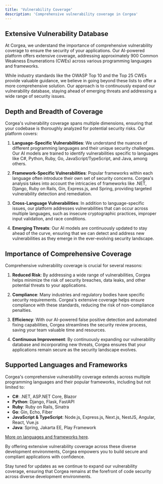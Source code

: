```yaml
---
title: 'Vulnerability Coverage'
description: 'Comprehensive vulnerability coverage in Corgea'
---
```


## Extensive Vulnerability Database

At Corgea, we understand the importance of comprehensive vulnerability coverage to ensure the security of your applications. Our AI-powered platform offers extensive coverage, addressing approximately 900 Common Weakness Enumerations (CWEs) across various programming languages and frameworks.

While industry standards like the OWASP Top 10 and the Top 25 CWEs provide valuable guidance, we believe in going beyond these lists to offer a more comprehensive solution. Our approach is to continuously expand our vulnerability database, staying ahead of emerging threats and addressing a wide range of security issues.

## Depth and Breadth of Coverage

Corgea's vulnerability coverage spans multiple dimensions, ensuring that your codebase is thoroughly analyzed for potential security risks. Our platform covers:

1. **Language-Specific Vulnerabilities**: We understand the nuances of different programming languages and their unique security challenges. Our AI models are trained to identify vulnerabilities specific to languages like C#, Python, Ruby, Go, JavaScript/TypeScript, and Java, among others.

2. **Framework-Specific Vulnerabilities**: Popular frameworks within each language often introduce their own set of security concerns. Corgea's analysis takes into account the intricacies of frameworks like .NET, Django, Ruby on Rails, Gin, Express.js, and Spring, providing targeted vulnerability detection and remediation.

3. **Cross-Language Vulnerabilities**: In addition to language-specific issues, our platform addresses vulnerabilities that can occur across multiple languages, such as insecure cryptographic practices, improper input validation, and race conditions.

4. **Emerging Threats**: Our AI models are continuously updated to stay ahead of the curve, ensuring that we can detect and address new vulnerabilities as they emerge in the ever-evolving security landscape.

## Importance of Comprehensive Coverage

Comprehensive vulnerability coverage is crucial for several reasons:

1. **Reduced Risk**: By addressing a wide range of vulnerabilities, Corgea helps minimize the risk of security breaches, data leaks, and other potential threats to your applications.

2. **Compliance**: Many industries and regulatory bodies have specific security requirements. Corgea's extensive coverage helps ensure compliance with these standards, reducing the risk of non-compliance penalties.

3. **Efficiency**: With our AI-powered false positive detection and automated fixing capabilities, Corgea streamlines the security review process, saving your team valuable time and resources.

4. **Continuous Improvement**: By continuously expanding our vulnerability database and incorporating new threats, Corgea ensures that your applications remain secure as the security landscape evolves.

## Supported Languages and Frameworks

Corgea's comprehensive vulnerability coverage extends across multiple programming languages and their popular frameworks, including but not limited to:

- **C#**: .NET, ASP.NET Core, Blazor
- **Python**: Django, Flask, FastAPI
- **Ruby**: Ruby on Rails, Sinatra
- **Go**: Gin, Echo, Fiber
- **JavaScript & TypeScript**: Node.js, Express.js, Next.js, NestJS, Angular, React, Vue.js
- **Java**: Spring, Jakarta EE, Play Framework

[More on languages and frameworks here](/language_support). 

By offering extensive vulnerability coverage across these diverse development environments, Corgea empowers you to build secure and compliant applications with confidence.

Stay tuned for updates as we continue to expand our vulnerability coverage, ensuring that Corgea remains at the forefront of code security across diverse development environments.